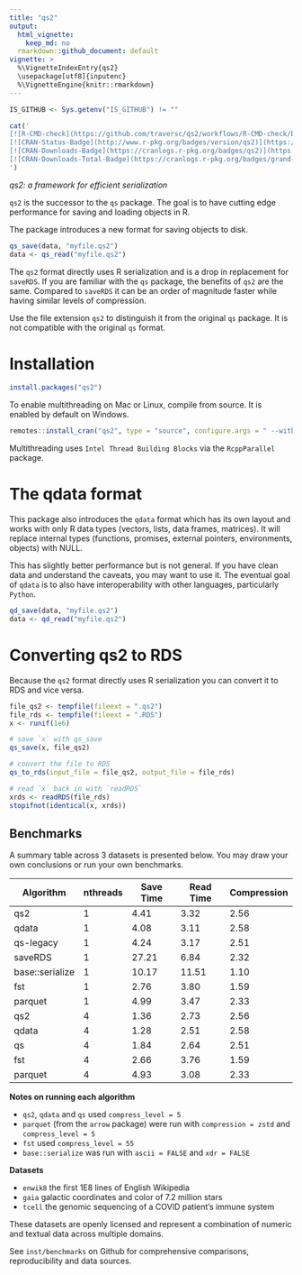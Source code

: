 ```yaml
---
title: "qs2"
output:
  html_vignette:
    keep_md: no
  rmarkdown::github_document: default
vignette: >
  %\VignetteIndexEntry{qs2}
  \usepackage[utf8]{inputenc}
  %\VignetteEngine{knitr::rmarkdown}
---
```


```r
IS_GITHUB <- Sys.getenv("IS_GITHUB") != ""
```

```r
cat('
[![R-CMD-check](https://github.com/traversc/qs2/workflows/R-CMD-check/badge.svg)](https://github.com/traversc/qs2/actions)
[![CRAN-Status-Badge](http://www.r-pkg.org/badges/version/qs2)](https://cran.r-project.org/package=qs2)
[![CRAN-Downloads-Badge](https://cranlogs.r-pkg.org/badges/qs2)](https://cran.r-project.org/package=qs2)
[![CRAN-Downloads-Total-Badge](https://cranlogs.r-pkg.org/badges/grand-total/qs2)](https://cran.r-project.org/package=qs2)
')
```

*qs2: a framework for efficient serialization*

`qs2` is the successor to the `qs` package. The goal is to have cutting edge performance for saving and loading objects in R.

The package introduces a new format for saving objects to disk. 

```r
qs_save(data, "myfile.qs2")
data <- qs_read("myfile.qs2")
```

The `qs2` format directly uses R serialization and is a drop in replacement for `saveRDS`. 
If you are familiar with the `qs` package, the 
benefits of `qs2` are the same. Compared to `saveRDS` it can be an order of magnitude faster
while having similar levels of compression.

Use the file extension `qs2` to distinguish it from the original `qs` package. It is not compatible with the original `qs` format.

# Installation

```r
install.packages("qs2")
```

To enable multithreading on Mac or Linux, compile from source. It is enabled by default on Windows. 

```r
remotes::install_cran("qs2", type = "source", configure.args = " --with-TBB --with-simd=AVX2")
```

Multithreading uses `Intel Thread Building Blocks` via the `RcppParallel` package.

# The qdata format

This package also introduces the `qdata` format which has its own layout and works with only R data types (vectors, lists, data frames, matrices). It will replace internal types (functions, promises, external pointers, environments, objects) with NULL. 

This has slightly better performance but is not general. If you have clean data and understand the caveats, you may want to use it. 
The eventual goal of `qdata` is to also have interoperability with other languages, particularly `Python`. 

```r
qd_save(data, "myfile.qs2")
data <- qd_read("myfile.qs2")
```

# Converting qs2 to RDS

Because the `qs2` format directly uses R serialization you can convert it to RDS and vice versa.

```r
file_qs2 <- tempfile(fileext = ".qs2")
file_rds <- tempfile(fileext = ".RDS")
x <- runif(1e6)

# save `x` with qs_save
qs_save(x, file_qs2)

# convert the file to RDS
qs_to_rds(input_file = file_qs2, output_file = file_rds)

# read `x` back in with `readRDS`
xrds <- readRDS(file_rds)
stopifnot(identical(x, xrds))
```

## Benchmarks

A summary table across 3 datasets is presented below. You may draw your own conclusions or run your own benchmarks. 

| Algorithm       | nthreads | Save Time | Read Time | Compression |
|-----------------|----------|-----------|-----------|-------------|
| qs2             | 1        | 4.41      | 3.32      | 2.56        |
| qdata           | 1        | 4.08      | 3.11      | 2.58        |
| qs-legacy       | 1        | 4.24      | 3.17      | 2.51        |
| saveRDS         | 1        | 27.21     | 6.84      | 2.32        |
| base::serialize | 1        | 10.17     | 11.51     | 1.10        |
| fst             | 1        | 2.76      | 3.80      | 1.59        |
| parquet         | 1        | 4.99      | 3.47      | 2.33        |
| qs2             | 4        | 1.36      | 2.73      | 2.56        |
| qdata           | 4        | 1.28      | 2.51      | 2.58        |
| qs              | 4        | 1.84      | 2.64      | 2.51        |
| fst             | 4        | 2.66      | 3.76      | 1.59        |
| parquet         | 4        | 4.93      | 3.08      | 2.33        |

**Notes on running each algorithm**

* `qs2`, `qdata` and `qs` used `compress_level = 5`
* `parquet` (from the `arrow` package) were run with `compression = zstd` and `compress_level = 5`
* `fst` used `compress_level = 55`
* `base::serialize` was run with `ascii = FALSE` and `xdr = FALSE`

**Datasets**

* `enwik8` the first 1E8 lines of English Wikipedia
* `gaia` galactic coordinates and color of 7.2 million stars
* `tcell` the genomic sequencing of a COVID patient's immune system

These datasets are openly licensed and represent a combination of numeric and textual data across multiple domains. 

See `inst/benchmarks` on Github for comprehensive comparisons, reproducibility and data sources.

